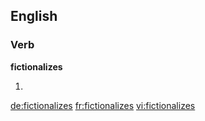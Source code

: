 ==English==

===Verb===
'''fictionalizes'''

# {{third-person singular of|[[fictionalize]]}}

[[de:fictionalizes]]
[[fr:fictionalizes]]
[[vi:fictionalizes]]